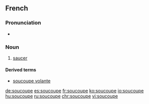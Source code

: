 ==French==

===Pronunciation===
* {{audio|Fr-soucoupe.ogg|Audio|lang=fr}}

===Noun===
{{fr-noun|f}}

# [[saucer]]

====Derived terms====
* [[soucoupe volante]]

[[de:soucoupe]]
[[es:soucoupe]]
[[fr:soucoupe]]
[[ko:soucoupe]]
[[io:soucoupe]]
[[hu:soucoupe]]
[[ru:soucoupe]]
[[chr:soucoupe]]
[[vi:soucoupe]]
